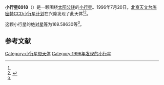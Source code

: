 {{Infobox planet
| bgcolour = #FFFFC0
| name = 8918
| symbol = 
| image = 
| caption = 
| discovery = yes
| discovery_ref = 
| discoverer = [[北京天文台施密特CCD小行星计划|北京天文台施密特CCD小行星计划]]
| discovery_site = [[兴隆|兴隆]] 
| discovered = 1996年7月20日
| designations = yes
| mp_name = 
| named_after = 
| alt_names = 1996 OR1/ 1987 AO / 1989 VQ6
| mp_category = [[主带小行星|主带小行星]]
| orbit_ref = <ref name="a">[http://ssd.jpl.nasa.gov/sbdb.cgi?sstr=8918 8918] {{Wayback|url=http://ssd.jpl.nasa.gov/sbdb.cgi?sstr=8918 |date=20210718083728 }}，小行星數據庫瀏覽器（JPL Small-Body Database Browser）－[[美国国家航空航天局|美国国家航空航天局]]喷气推进实验室</ref>
| epoch = 2456400.5 (2013年4月18日更新)
| aphelion = {{convert|2.4704178|AU|km|3|abbr=on|lk=out}}
| perihelion = {{convert|2.1196026|AU|km|3|abbr=on}}
| semimajor = {{convert|2.2950102|AU|km|3|abbr=on}}
| eccentricity = 0.07643
| period = 1269.917062 [[日|日]]<br />3.48[[儒略年|儒略年]]
| avg_speed = 
| inclination = 5.94271
| asc_node = 3.20324
| mean_anomaly = 
| arg_peri = 169.58630
| satellites = 
| physical_characteristics = yes
| dimensions = 
| mass = 
| density = 
| surface_grav = 
| escape_velocity = 
| sidereal_day = 
| axial_tilt = 
| pole_ecliptic_lat = 
| pole_ecliptic_lon = 
| albedo = 
| temperatures= 
| temp_name1 = 
| mean_temp_1 = 
| max_temp_1 = 
| temp_name2 = 
| max_temp_2 = 
| spectral_type = 
| abs_magnitude = 169.58630
}}

'''小行星8918'''（{{lang-en|8918}}）是一颗围绕[[太阳|太阳]][[公转|公转]]的[[小行星|小行星]]。1996年7月20日，[[北京天文台施密特CCD小行星计划|北京天文台施密特CCD小行星计划]]在兴隆发现了此天体<ref name="a" /><ref>{{cite news|title=小行星列表|url=http://cfa-www.harvard.edu/iau/lists/NumberedMPs.txt|accessdate=2013-07-08|newspaper=哈佛大学|archive-date=2008-05-17|archive-url=https://web.archive.org/web/20080517010638/http://cfa-www.harvard.edu/iau/lists/NumberedMPs.txt|dead-url=no}}</ref>。

这颗小行星的[[绝对星等|绝对星等]]为169.58630等<ref name="a" />。

==参考文献==
{{reflist}}
{{Minor Planet Number|[[小行星8917|小行星8917]]|[[小行星8919|小行星8919]]}}

{{小天体}}

[[Category:小行星带天体|Category:小行星带天体]]
[[Category:1996年发现的小行星|Category:1996年发现的小行星]]

{{asteroid-stub}}